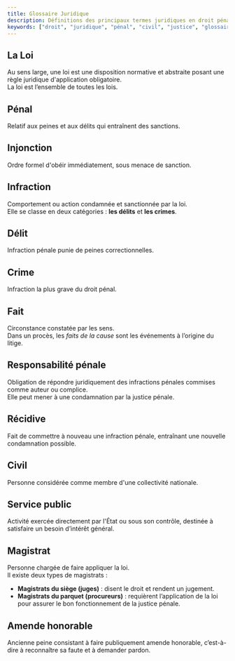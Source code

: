 ```yaml
---
title: Glossaire Juridique
description: Définitions des principaux termes juridiques en droit pénal et civil.
keywords: ["droit", "juridique", "pénal", "civil", "justice", "glossaire"]
---
```

## La Loi
Au sens large, une loi est une disposition normative et abstraite posant une règle juridique d'application obligatoire.  
La loi est l’ensemble de toutes les lois.

## Pénal
Relatif aux peines et aux délits qui entraînent des sanctions.

## Injonction
Ordre formel d'obéir immédiatement, sous menace de sanction.

## Infraction
Comportement ou action condamnée et sanctionnée par la loi.  
Elle se classe en deux catégories : **les délits** et **les crimes**.

## Délit
Infraction pénale punie de peines correctionnelles.

## Crime
Infraction la plus grave du droit pénal.

## Fait
Circonstance constatée par les sens.  
Dans un procès, les *faits de la cause* sont les événements à l’origine du litige.

## Responsabilité pénale
Obligation de répondre juridiquement des infractions pénales commises comme auteur ou complice.  
Elle peut mener à une condamnation par la justice pénale.

## Récidive
Fait de commettre à nouveau une infraction pénale, entraînant une nouvelle condamnation possible.

## Civil
Personne considérée comme membre d'une collectivité nationale.

## Service public
Activité exercée directement par l'État ou sous son contrôle, destinée à satisfaire un besoin d’intérêt général.

## Magistrat
Personne chargée de faire appliquer la loi.  
Il existe deux types de magistrats :
- **Magistrats du siège (juges)** : disent le droit et rendent un jugement.
- **Magistrats du parquet (procureurs)** : requièrent l’application de la loi pour assurer le bon fonctionnement de la justice pénale.

## Amende honorable
Ancienne peine consistant à faire publiquement amende honorable, c’est-à-dire à reconnaître sa faute et à demander pardon.